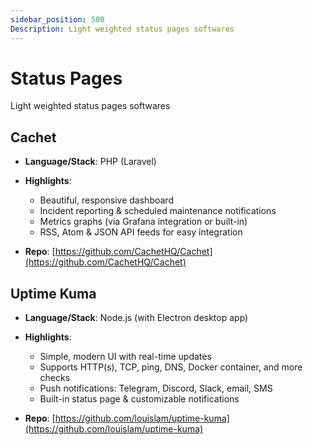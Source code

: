 ```yaml
---
sidebar_position: 500
Description: Light weighted status pages softwares
---
```


# Status Pages

Light weighted status pages softwares

## Cachet

- **Language/Stack**: PHP (Laravel)
- **Highlights**:

  - Beautiful, responsive dashboard
  - Incident reporting & scheduled maintenance notifications
  - Metrics graphs (via Grafana integration or built-in)
  - RSS, Atom & JSON API feeds for easy integration
- **Repo**: [https://github.com/CachetHQ/Cachet](https://github.com/CachetHQ/Cachet)

## Uptime Kuma

- **Language/Stack**: Node.js (with Electron desktop app)
- **Highlights**:

  - Simple, modern UI with real-time updates
  - Supports HTTP(s), TCP, ping, DNS, Docker container, and more checks
  - Push notifications: Telegram, Discord, Slack, email, SMS
  - Built-in status page & customizable notifications
- **Repo**: [https://github.com/louislam/uptime-kuma](https://github.com/louislam/uptime-kuma)